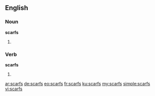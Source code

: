 ==English==

===Noun===
'''scarfs'''

# {{plural of|scarf}}

===Verb===
'''scarfs'''

# {{third-person singular of|scarf}}

[[ar:scarfs]]
[[de:scarfs]]
[[eo:scarfs]]
[[fr:scarfs]]
[[ku:scarfs]]
[[my:scarfs]]
[[simple:scarfs]]
[[vi:scarfs]]